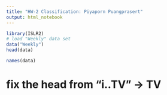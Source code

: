 ```yaml
---
title: "HW-2 Classification: Piyaporn Puangprasert"
output: html_notebook
---
```

```r
library(ISLR2)
# load "Weekly" data set
data("Weekly")
head(data)
```

```r
names(data)
```

# fix the head from "i..TV" -> TV
```r

```







